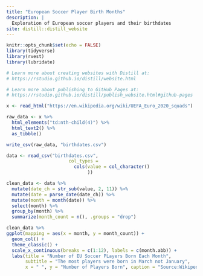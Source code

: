 ```yaml
---
title: "European Soccer Player Birth Months"
description: |
  Exploration of European soccer players and their birthdates
site: distill::distill_website
---
```


```r
knitr::opts_chunk$set(echo = FALSE)
library(tidyverse)
library(rvest)
library(lubridate)

# Learn more about creating websites with Distill at:
# https://rstudio.github.io/distill/website.html

# Learn more about publishing to GitHub Pages at:
# https://rstudio.github.io/distill/publish_website.html#github-pages

```

```r
x <- read_html("https://en.wikipedia.org/wiki/UEFA_Euro_2020_squads")

raw_data <- x %>%
  html_elements("td:nth-child(4)") %>%
  html_text2() %>%
  as_tibble()

write_csv(raw_data, "birthdates.csv")

```

```r
data <- read_csv("birthdates.csv", 
                       col_types = 
                         cols(value = col_character()
                              ))
```

```r
clean_data <- data %>%
  mutate(date_ch = str_sub(value, 2, 11)) %>%
  mutate(date = parse_date(date_ch)) %>%
  mutate(month = month(date)) %>%
  select(month) %>%
  group_by(month) %>%
  summarize(month_count = n(), .groups = "drop")
```

```r
clean_data %>%
ggplot(mapping = aes(x = month, y = month_count)) +
  geom_col() +
  theme_classic() +
  scale_x_continuous(breaks = c(1:12), labels = c(month.abb)) +
  labs(title = "Number of EU Soccer PLayers Born Each Month", 
       subtitle = "The most players were born in March not January", 
       x = " ", y = "Number of Players Born", caption = "Source:Wikipedia")
```

